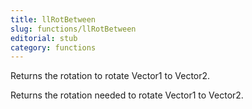 ```yaml
---
title: llRotBetween
slug: functions/llRotBetween
editorial: stub
category: functions
---
```


<LSLFunction name="llRotBetween"/>

Returns the rotation to rotate Vector1 to Vector2.

Returns the rotation needed to rotate Vector1 to Vector2.
